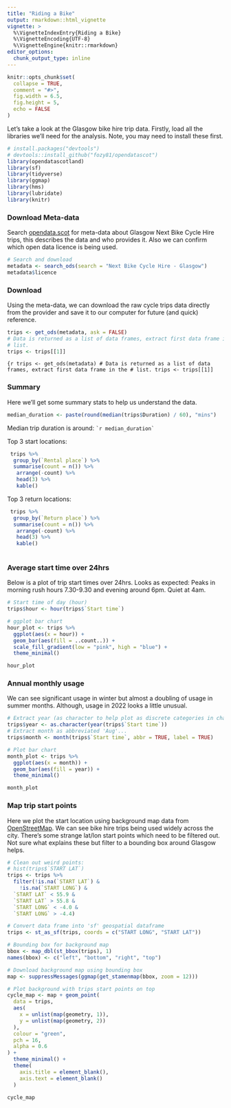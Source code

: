 ```yaml
---
title: "Riding a Bike"
output: rmarkdown::html_vignette
vignette: >
  %\VignetteIndexEntry{Riding a Bike}
  %\VignetteEncoding{UTF-8}
  %\VignetteEngine{knitr::rmarkdown}
editor_options: 
  chunk_output_type: inline
---
```


```r
knitr::opts_chunk$set(
  collapse = TRUE,
  comment = "#>",
  fig.width = 6.5,
  fig.height = 5,
  echo = FALSE
)
```

Let's take a look at the Glasgow bike hire trip data. Firstly, load all the libraries we'll need for the analysis. Note, you may need to install these first.

```r
# install.packages("devtools")
# devtools::install_github("fozy81/opendatascot")
library(opendatascotland)
library(sf)
library(tidyverse)
library(ggmap)
library(hms)
library(lubridate)
library(knitr)
```

### Download Meta-data

Search [opendata.scot](opendata.scot) for meta-data about Glasgow Next Bike Cycle Hire trips, this describes the data and who provides it. Also we can confirm which open data licence is being used.

```r
# Search and download
metadata <- search_ods(search = "Next Bike Cycle Hire - Glasgow")
metadata$licence
```

### Download

Using the meta-data, we can download the raw cycle trips data directly from the provider and save it to our computer for future (and quick) reference.

```r
trips <- get_ods(metadata, ask = FALSE)
# Data is returned as a list of data frames, extract first data frame in the
# list.
trips <- trips[[1]]
```

``` {r
trips <- get_ods(metadata)
# Data is returned as a list of data frames, extract first data frame in the
# list.
trips <- trips[[1]]
```

### Summary

Here we'll get some summary stats to help us understand the data.

```r
median_duration <- paste(round(median(trips$Duration) / 60), "mins")

```

Median trip duration is around: `` `r median_duration` ``

Top 3 start locations:

```r
 trips %>% 
  group_by(`Rental place`) %>% 
  summarise(count = n()) %>% 
   arrange(-count) %>% 
   head(3) %>% 
   kable()
```

Top 3 return locations:

```r
 trips %>% 
  group_by(`Return place`) %>% 
  summarise(count = n()) %>% 
   arrange(-count) %>% 
   head(3) %>% 
   kable()
 
```

### Average start time over 24hrs

Below is a plot of trip start times over 24hrs. Looks as expected: Peaks in morning rush hours 7.30-9.30 and evening around 6pm. Quiet at 4am.

```r
# Start time of day (hour)
trips$hour <- hour(trips$`Start time`)

# ggplot bar chart
hour_plot <- trips %>% 
  ggplot(aes(x = hour)) +
  geom_bar(aes(fill = ..count..)) +
  scale_fill_gradient(low = "pink", high = "blue") +
  theme_minimal()

hour_plot
```

### Annual monthly usage

We can see significant usage in winter but almost a doubling of usage in summer months. Although, usage in 2022 looks a little unusual.

```r
# Extract year (as character to help plot as discrete categories in chart)
trips$year <- as.character(year(trips$`Start time`))
# Extract month as abbreviated 'Aug'...
trips$month <- month(trips$`Start time`, abbr = TRUE, label = TRUE)

# Plot bar chart
month_plot <- trips %>% 
  ggplot(aes(x = month)) +
  geom_bar(aes(fill = year)) +
  theme_minimal()

month_plot
```

### Map trip start points

Here we plot the start location using background map data from [OpenStreetMap](https://www.openstreetmap.org/copyright). We can see bike hire trips being used widely across the city. There's some strange lat/lon start points which need to be filtered out. Not sure what explains these but filter to a bounding box around Glasgow helps.

```r
# Clean out weird points:
# hist(trips$`START LAT`)
trips <- trips %>%
  filter(!is.na(`START LAT`) &
    !is.na(`START LONG`) &
  `START LAT` < 55.9 &
  `START LAT` > 55.8 &
  `START LONG` < -4.0 &
  `START LONG` > -4.4)

# Convert data frame into 'sf' geospatial dataframe
trips <- st_as_sf(trips, coords = c("START LONG", "START LAT"))

# Bounding box for background map
bbox <- map_dbl(st_bbox(trips), 1)
names(bbox) <- c("left", "bottom", "right", "top")

# Download background map using bounding box
map <- suppressMessages(ggmap(get_stamenmap(bbox, zoom = 12)))

# Plot background with trips start points on top
cycle_map <- map + geom_point(
  data = trips,
  aes(
    x = unlist(map(geometry, 1)),
    y = unlist(map(geometry, 2))
  ),
  colour = "green",
  pch = 16,
  alpha = 0.6
) +
  theme_minimal() +
  theme(
    axis.title = element_blank(),
    axis.text = element_blank()
  )

cycle_map
```
